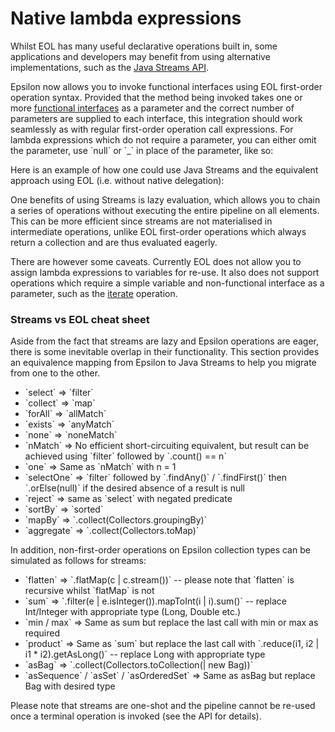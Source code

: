 =Native lambda expressions=
Whilst EOL has many useful declarative operations built in, some applications and developers may benefit from using alternative implementations, such as the [[https://docs.oracle.com/javase/8/docs/api/java/util/stream/package-summary.html|Java Streams API]].

Epsilon now allows you to invoke functional interfaces using EOL first-order operation syntax. Provided that the method being invoked takes one or more [[https://docs.oracle.com/javase/8/docs/api/java/lang/FunctionalInterface.html|functional interface]]s as a parameter and the correct number of parameters are supplied to each interface, this integration should work seamlessly as with regular first-order operation call expressions. For lambda expressions which do not require a parameter, you can either omit the parameter, use `null` or `_` in place of the parameter, like so:

{{{eol
	var optional = Native("java.util.stream.IntStream")
		.range(0, 16)
		.filter(i | i / 4 >= 2)
		.findFirst();
	
	optional.orElse(64/4);	// No lambda - literal value always calculated even if not present.
	optional.orElseGet(null | someIntensiveCalculation());	// Evaluation only occurs if no value is present.
	optional.orElseThrow(| new Native("org.eclipse.epsilon.eol.exceptions.EolRuntimeException"));
}}}

Here is an example of how one could use Java Streams and the equivalent approach using EOL (i.e. without native delegation):

{{{eol
	var Collectors = Native("java.util.stream.Collectors");

	var testData = Sequence{-1024..1024};
	
	var positiveOddsSquaredEol = testData
		.parallelSelect(i | i >= 0 and i.mod(2) > 0)
		.parallelCollect(i | i * i)
		.asSet();
	
	var positiveOddsSquaredJava = testData
		.parallelStream()
		.filter(i | i >= 0 and i.mod(2) > 0)
		.map(i | i * i)
		.collect(Collectors.toSet());
		
	assertEquals(positiveOddsSquaredEol, positiveOddsSquaredJava);
}}}

One benefits of using Streams is lazy evaluation, which allows you to chain a series of operations without executing the entire pipeline on all elements. This can be more efficient since streams are not materialised in intermediate operations, unlike EOL first-order operations which always return a collection and are thus evaluated eagerly.

There are however some caveats. Currently EOL does not allow you to assign lambda expressions to variables for re-use. It also does not support operations which require a simple variable and non-functional interface as a parameter, such as the [[https://docs.oracle.com/javase/8/docs/api/java/util/stream/Stream.html#iterate-T-java.util.function.UnaryOperator-|iterate]] operation.

===Streams vs EOL cheat sheet===
Aside from the fact that streams are lazy and Epsilon operations are eager, there is some inevitable overlap in their functionality. This section provides an equivalence mapping from Epsilon to Java Streams to help you migrate from one to the other.

* `select` => `filter`
* `collect` => `map`
* `forAll` => `allMatch`
* `exists` => `anyMatch`
* `none` => `noneMatch`
* `nMatch` => No efficient short-circuiting equivalent, but result can be achieved using `filter` followed by `.count() == n`
* `one` => Same as `nMatch` with n = 1
* `selectOne` => `filter` followed by `.findAny()` / `.findFirst()` then `.orElse(null)` if the desired absence of a result is null
* `reject` => same as `select` with negated predicate
* `sortBy` => `sorted`
* `mapBy` => `.collect(Collectors.groupingBy)`
* `aggregate` => `.collect(Collectors.toMap)`

In addition, non-first-order operations on Epsilon collection types can be simulated as follows for streams:

* `flatten` => `.flatMap(c | c.stream())` -- please note that `flatten` is recursive whilst `flatMap` is not
* `sum` => `.filter(e | e.isInteger()).mapToInt(i | i).sum()` -- replace Int/Integer with appropriate type (Long, Double etc.)
* `min / max` => Same as sum but replace the last call with min or max as required
* `product` => Same as `sum` but replace the last call with `.reduce(i1, i2 | i1 * i2).getAsLong()` -- replace Long with appropriate type
* `asBag` => `.collect(Collectors.toCollection(| new Bag))`
* `asSequence` / `asSet` / `asOrderedSet` => Same as asBag but replace Bag with desired type

Please note that streams are one-shot and the pipeline cannot be re-used once a terminal operation is invoked (see the API for details).
